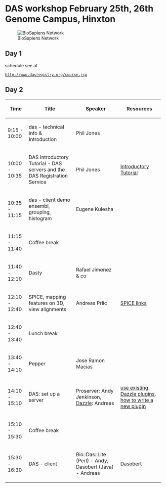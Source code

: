 =DAS workshop February 25th, 26th Genome Campus, Hinxton=
[[Image:Biosapiens_final.gif|frame|BioSapiens Network]]
==Day 1==
schedule see at
 [http://www.dasregistry.org/course.jsp http://www.dasregistry.org/course.jsp]

==Day 2==


{| class="wikitable" border="1"
|- style="background:silver"
! Time
! Title
! Speaker
! Resources
|-
| 9:15 - 10:00
| das - technical info & Introduction 
| Phil Jones 
|  
|-
| 10:00 - 10:35
| DAS Introductory Tutorial - DAS servers and the DAS Registration Service
| Phil Jones 
| [[DASworkshop200802:intro_tutorial| Introductory Tutorial]]
|-  
| 10:35 - 11:15
| das - client demo ensembl, grouping, histogram
| Eugene Kulesha
|
|-
| 11:15 - 11:40 
| colspan="3" | Coffee break
| 
| 
|-
| 11:40 - 12:10 
| Dasty
| Rafael Jimenez & co
|
|-
| 12:10 - 12:40
| SPICE, mapping features on 3D, view alignments
| Andreas Prlic
| [[DASworkshop200802:spice| SPICE links]]
|-
| 12:40 - 13:40 
| Lunch break 
|
|-
| 13:40 - 14:10
| Pepper
| Jose Ramon Macias
|
|-
| 14:10 - 15:10
| DAS: set up a server
| Proserver: Andy Jenkinson, [http://www.biojava.org/wiki/Dazzle Dazzle]: Andreas
| [http://www.biojava.org/wiki/Dazzle:plugins use existing Dazzle plugins], [http://www.biojava.org/wiki/Dazzle:writeplugin how to write a new plugin]
|-
| 15:10 - 15:30
| Coffee break
| 
|-
| 15:30 - 16:30 
| DAS - client  
| Bio::Das::Lite (Perl) - Andy,  Dasobert (Java) - Andreas
| [http://www.spice-3d.org/dasobert/ Dasobert]
|}